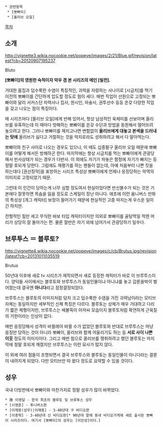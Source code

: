  * 관련항목
  * [뽀빠이]
  * [올리브 오일]

[[목차]]

== 소개 ==

http://vignette3.wikia.nocookie.net/popeye/images/2/21/Blue.gif/revision/latest?cb=20120907195237

Bluto

'''[뽀빠이]의 영원한 숙적이자 악우 겸 본 시리즈의 메인 [빌런].'''

거대한 몸집과 덥수룩한 수염이 특징적인, 괴력을 자랑하는 사나이로 [시금치]를 먹기 이전의 뽀빠이를 간단하게 압도할 정도로 힘이 세다. 매번 직업이 선원으로 고정되는 뽀빠이와 달리 서커스단 차력사나 집사, 원시인, 마술사, 권투선수 등등 온갖 다양한 직업을 갖고 나오는 점이 특징이다. 

매 시리즈마다 [올리브 오일]에게 반해 있어서, 항상 남성적인 육체미를 선보이며 올리브를 유혹하는데 이 때마다 방해하는 뽀빠이를 온갖 수단과 방법을 동원해서 떨어뜨려 놓으려고 한다. 그러나 뽀빠이를 제치고나면 변함없이 '''올리브에게 대놓고 본색을 드러내는 탓에''' 올리브가 싫다고 거절하는 것을 억지로라도 성취하려고 해서 다 말아먹는다.

뽀빠이와 친구 사이로 나오는 경우도 있으나, 이 때도 십중팔구 올리브 오일 때문에 뽀빠이를 어떻게 해서든 방해하곤 한다. 마지막에는 항상 시금치를 먹는 뽀빠이에게 관광당해서 빈사상태가 되는 경우가 다반사. 이 외에도 자기가 파놓은 함정에 자기가 빠지는 등 정말 호되게 당한다. 그럼에도 재평가를 하는 팬들이 없는데, 아예 처음부터 나쁜 짓을 하는데다 [권선징악]을 표방하는 시리즈 특성상 뽀빠이에게 언제나 응징당하는 악역의 이미지로 고정되었기 때문.

그런데 이 인간이 당하는게 너무 심할 정도여서 현실이었다면 반신불수가 되는 것은 기본에다 잘못하면 목숨을 잃을 정도로 스케일이 장난 아니다. 애초에 이런 옴니버스 만화의 특성상 [개그 캐릭터] 보정이 들어가기 때문에 현실적인 고증 따지는게 우스운 일이긴 하지만.

전형적인 힘만 세고 무식한 바보 타입 캐릭터이지만 의외로 뽀빠이를 골탕먹일 적엔 머리가 상당히 잘 돌아가는 편. 물론 절반은 자기 꾀에 넘어가서 관광당하기 일쑤다.

== 브루투스 ＝ 블루토? ==
http://vignette4.wikia.nocookie.net/popeye/images/c/cb/Brutus.jpg/revision/latest?cb=20131011035519

Brutus

50년대 이후에 새로 tv 시리즈가 제작되면서 새로 등장한 캐릭터가 바로 이 브루투스이다. 양덕들 사이에서는 블루토와 브루투스가 동일인물이냐 아니냐를 놓고 갑론을박이 벌어졌는데 결국엔 '''아니다'''라고 잠정결정되었다.

브루투스는 블루토의 이미지처럼 덩치 크고 덥수룩한 수염을 가진 괴력남이라는 모티브 자체는 동일하지만 세부적인 신체 특징은 다르다. 블루토는 상체가 매우 거대하고 다리가 짧은 체형이지만, 브루투스는 배불뚝이 아저씨 모습이지 블루토처럼 확연하게 근육질의 거한이라는 인상이 없다.

매번 응징당해서 성격이 바뀔래야 바뀔 수가 없었던 블루토와 반대로 브루투스는 마냥 응징만 당하는 것이 아니라 뽀빠이, 올리브와 함께 어울리기도 하는 등 '''서로 사이 나쁜 이웃''' 정도의 이미지이다. 그리고 매번 힘으로 올리브를 쟁취하려고 했던 블루토는 마지막에 정말 호되게 깨졌지만 브루투스는 이런 묘사가 많지 않다.

이 외에 여러 점들이 조명되면서 결국 브루투스와 블루토는 동일인물이 아니다라는 결론이 내려지게 되었다. 다만 모티브만 따 왔다 정도로 요약할 수 있을 것이다.

== 성우 ==
국내 더빙판에서 뽀빠이와 마찬가지로 정말 성우가 많이 바뀌었다.

 * 故 이영달 - 한국 최초의 블루토 및 브루투스 성우
 * [시영준] - 투니버스판
 * [이재용(성우)|이재용] - 3-40년대 구 비디오판
 * [이종혁] - 3-40년대 신 비디오판[* 90년대 말에 동네 비디오가게에 새로 출시된 뽀빠이 시리즈이다. 여기서 [뽀빠이]의 성우는 [이인성]이다.]
